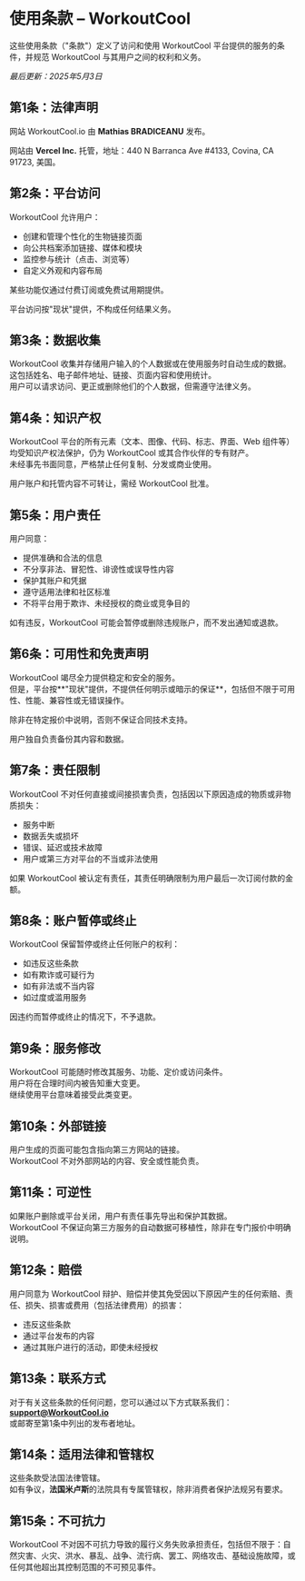 # 使用条款 – WorkoutCool

这些使用条款（"条款"）定义了访问和使用 WorkoutCool 平台提供的服务的条件，并规范 WorkoutCool 与其用户之间的权利和义务。

_最后更新：2025年5月3日_

## 第1条：法律声明

网站 WorkoutCool.io 由 **Mathias BRADICEANU** 发布。

网站由 **Vercel Inc.** 托管，地址：440 N Barranca Ave #4133, Covina, CA 91723, 美国。

## 第2条：平台访问

WorkoutCool 允许用户：

- 创建和管理个性化的生物链接页面  
- 向公共档案添加链接、媒体和模块  
- 监控参与统计（点击、浏览等）  
- 自定义外观和内容布局

某些功能仅通过付费订阅或免费试用期提供。

平台访问按"现状"提供，不构成任何结果义务。

## 第3条：数据收集

WorkoutCool 收集并存储用户输入的个人数据或在使用服务时自动生成的数据。  
这包括姓名、电子邮件地址、链接、页面内容和使用统计。  
用户可以请求访问、更正或删除他们的个人数据，但需遵守法律义务。

## 第4条：知识产权

WorkoutCool 平台的所有元素（文本、图像、代码、标志、界面、Web 组件等）均受知识产权法保护，仍为 WorkoutCool 或其合作伙伴的专有财产。  
未经事先书面同意，严格禁止任何复制、分发或商业使用。

用户账户和托管内容不可转让，需经 WorkoutCool 批准。

## 第5条：用户责任

用户同意：

- 提供准确和合法的信息  
- 不分享非法、冒犯性、诽谤性或误导性内容  
- 保护其账户和凭据  
- 遵守适用法律和社区标准  
- 不将平台用于欺诈、未经授权的商业或竞争目的

如有违反，WorkoutCool 可能会暂停或删除违规账户，而不发出通知或退款。

## 第6条：可用性和免责声明

WorkoutCool 竭尽全力提供稳定和安全的服务。  
但是，平台按**"现状"提供，不提供任何明示或暗示的保证**，包括但不限于可用性、性能、兼容性或无错误操作。

除非在特定报价中说明，否则不保证合同技术支持。

用户独自负责备份其内容和数据。

## 第7条：责任限制

WorkoutCool 不对任何直接或间接损害负责，包括因以下原因造成的物质或非物质损失：

- 服务中断  
- 数据丢失或损坏  
- 错误、延迟或技术故障  
- 用户或第三方对平台的不当或非法使用

如果 WorkoutCool 被认定有责任，其责任明确限制为用户最后一次订阅付款的金额。

## 第8条：账户暂停或终止

WorkoutCool 保留暂停或终止任何账户的权利：

- 如违反这些条款  
- 如有欺诈或可疑行为  
- 如有非法或不当内容  
- 如过度或滥用服务

因违约而暂停或终止的情况下，不予退款。

## 第9条：服务修改

WorkoutCool 可能随时修改其服务、功能、定价或访问条件。  
用户将在合理时间内被告知重大变更。  
继续使用平台意味着接受此类变更。

## 第10条：外部链接

用户生成的页面可能包含指向第三方网站的链接。  
WorkoutCool 不对外部网站的内容、安全或性能负责。

## 第11条：可逆性

如果账户删除或平台关闭，用户有责任事先导出和保护其数据。  
WorkoutCool 不保证向第三方服务的自动数据可移植性，除非在专门报价中明确说明。

## 第12条：赔偿

用户同意为 WorkoutCool 辩护、赔偿并使其免受因以下原因产生的任何索赔、责任、损失、损害或费用（包括法律费用）的损害：

- 违反这些条款  
- 通过平台发布的内容  
- 通过其账户进行的活动，即使未经授权

## 第13条：联系方式

对于有关这些条款的任何问题，您可以通过以下方式联系我们：  
**[support@WorkoutCool.io](mailto:support@WorkoutCool.io)**  
或邮寄至第1条中列出的发布者地址。

## 第14条：适用法律和管辖权

这些条款受法国法律管辖。  
如有争议，**法国米卢斯**的法院具有专属管辖权，除非消费者保护法规另有要求。

## 第15条：不可抗力

WorkoutCool 不对因不可抗力导致的履行义务失败承担责任，包括但不限于：自然灾害、火灾、洪水、暴乱、战争、流行病、罢工、网络攻击、基础设施故障，或任何其他超出其控制范围的不可预见事件。
